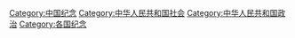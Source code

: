 [[Category:中国纪念|Category:中国纪念]]
[[Category:中华人民共和国社会|Category:中华人民共和国社会]]
[[Category:中华人民共和国政治|Category:中华人民共和国政治]]
[[Category:各国纪念|Category:各国纪念]]
